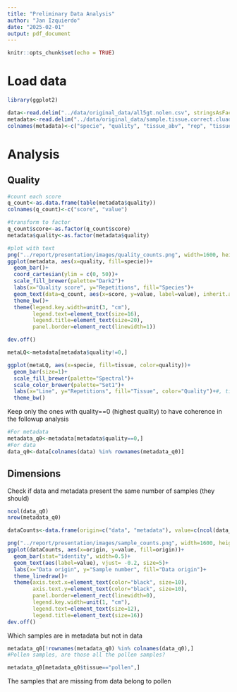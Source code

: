 ```yaml
---
title: "Preliminary Data Analysis"
author: "Jan Izquierdo"
date: "2025-02-01"
output: pdf_document
---
```


```r
knitr::opts_chunk$set(echo = TRUE)
```

# Load data

```r
library(ggplot2)
```


```r
data<-read.delim("../data/original_data/all5gt.nolen.csv", stringsAsFactors=TRUE, row.names=1)
metadata<-read.delim("../data/original_data/sample.tissue.correct.cluadj.txt", header=FALSE, stringsAsFactors=TRUE, row.names=1)
colnames(metadata)<-c("specie", "quality", "tissue_abv", "rep", "tissue")
```


# Analysis

## Quality
```r
#count each score
q_count<-as.data.frame(table(metadata$quality))
colnames(q_count)<-c("score", "value")

#transform to factor
q_count$score<-as.factor(q_count$score)
metadata$quality<-as.factor(metadata$quality)

#plot with text
png("../report/presentation/images/quality_counts.png", width=1600, height=800)
ggplot(metadata, aes(x=quality, fill=specie))+
  geom_bar()+
  coord_cartesian(ylim = c(0, 50))+
  scale_fill_brewer(palette="Dark2")+
  labs(x="Quality score", y="Repetitions", fill="Species")+
  geom_text(data=q_count, aes(x=score, y=value, label=value), inherit.aes=FALSE, vjust= -0.5, size=9)+
  theme_bw()+
  theme(legend.key.width=unit(3, "cm"),
        legend.text=element_text(size=16),
        legend.title=element_text(size=20),
        panel.border=element_rect(linewidth=1))

dev.off()

```


```r
metaLQ<-metadata[metadata$quality!=0,]

ggplot(metaLQ, aes(x=specie, fill=tissue, color=quality))+
  geom_bar(size=1)+
  scale_fill_brewer(palette="Spectral")+
  scale_color_brewer(palette="Set1")+
  labs(x="Line", y="Repetitions", fill="Tissue", color="Quality")+#, title="Low quality per tissue and line")+
  theme_bw()
```

Keep only the ones with quality==0 (highest quality) to have coherence in the followup analysis
```r
#For metadata
metadata_q0<-metadata[metadata$quality==0,]
#For data
data_q0<-data[colnames(data) %in% rownames(metadata_q0)]
```

## Dimensions

Check if data and metadata present the same number of samples (they should)
```r
ncol(data_q0)
nrow(metadata_q0)

dataCounts<-data.frame(origin=c("data", "metadata"), value=c(ncol(data_q0), nrow(metadata_q0)))

png("../report/presentation/images/sample_counts.png", width=1600, height=800)
ggplot(dataCounts, aes(x=origin, y=value, fill=origin))+
  geom_bar(stat="identity", width=0.5)+
  geom_text(aes(label=value), vjust= -0.2, size=5)+
  labs(x="Data origin", y="Sample number", fill="Data origin")+
  theme_linedraw()+
  theme(axis.text.x=element_text(color="black", size=10),
        axis.text.y=element_text(color="black", size=10),
        panel.border=element_rect(linewidth=0),
        legend.key.width=unit(1, "cm"),
        legend.text=element_text(size=12),
        legend.title=element_text(size=16))
dev.off()
```

Which samples are in metadata but not in data
```r
metadata_q0[!rownames(metadata_q0) %in% colnames(data_q0),]
#Pollen samples, are those all the pollen samples?

metadata_q0[metadata_q0$tissue=="pollen",]
```
The samples that are missing from data belong to pollen